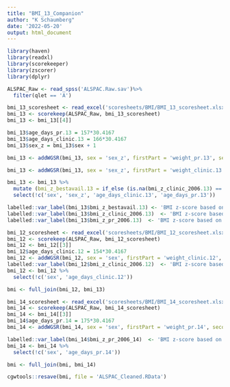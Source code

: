 ```yaml
---
title: "BMI_13_Companion"
author: "K Schaumberg"
date: '2022-05-20'
output: html_document
---
```

```r
library(haven)
library(readxl)
library(scorekeeper)
library(zscorer)
library(dplyr)

ALSPAC_Raw <- read_spss('ALSPAC.Raw.sav')%>% 
  filter(qlet == 'A')
```


```r
bmi_13_scoresheet <- read_excel('scoresheets/BMI/BMI_13_scoresheet.xlsx')
bmi_13 <- scorekeep(ALSPAC_Raw, bmi_13_scoresheet)
bmi_13 <- bmi_13[[4]]
```

```r
bmi_13$age_days_pr.13 = 157*30.4167
bmi_13$age_days_clinic.13 = 166*30.4167
bmi_13$sex_z = bmi_13$sex + 1
```

```r

bmi_13 <- addWGSR(bmi_13, sex = 'sex_z', firstPart = 'weight_pr.13', secondPart = 'height_pr.13', thirdPart = 'age_days_pr.13', index ='bfa', output = 'bmi_z_pr_2006.13', digits = 4)

bmi_13 <- addWGSR(bmi_13, sex = 'sex_z', firstPart = 'weight_clinic.13', secondPart = 'height_clinic.13', thirdPart = 'age_days_clinic.13', index ='bfa', output = 'bmi_z_clinic_2006.13', digits = 4)
```

```r
bmi_13 <- bmi_13 %>% 
  mutate (bmi_z_bestavail.13 = if_else (is.na(bmi_z_clinic_2006.13) == TRUE, bmi_z_pr_2006.13, bmi_z_clinic_2006.13)) %>% 
  select(!c('sex', 'sex_z', 'age_days_clinic.13', 'age_days_pr.13')) 

labelled::var_label(bmi_13$bmi_z_bestavail.13) <- 'BMI z-score based on clinic BMI if present, else parent-report BMI at age 13 using zscorer package (WHO 2006 zbmi-scores)'
labelled::var_label(bmi_13$bmi_z_clinic_2006.13)  <- 'BMI z-score based on clinic BMI, using WHO 2006 BMI z-scoring'
labelled::var_label(bmi_13$bmi_z_pr_2006.13)  <- 'BMI z-score based on self/parent-report BMI, using WHO 2006 BMI z-scoring'

```

```r
bmi_12_scoresheet <- read_excel('scoresheets/BMI/BMI_12_scoresheet.xlsx')
bmi_12 <- scorekeep(ALSPAC_Raw, bmi_12_scoresheet)
bmi_12 <- bmi_12[[3]]
bmi_12$age_days_clinic.12 = 154*30.4167
bmi_12 <- addWGSR(bmi_12, sex = 'sex', firstPart = 'weight_clinic.12', secondPart = 'height_clinic.12', thirdPart = 'age_days_clinic.12', index ='bfa', output = 'bmi_z_clinic_2006.12', digits = 4)
labelled::var_label(bmi_12$bmi_z_clinic_2006.12)  <- 'BMI z-score based on clinic BMI, using WHO 2006 BMI z-scoring - age 12'
bmi_12 <- bmi_12 %>%  
  select(!c('sex', 'age_days_clinic.12')) 
```

```r
bmi <- full_join(bmi_12, bmi_13)
```

```r
bmi_14_scoresheet <- read_excel('scoresheets/BMI/BMI_14_scoresheet.xlsx')
bmi_14 <- scorekeep(ALSPAC_Raw, bmi_14_scoresheet)
bmi_14 <- bmi_14[[3]]
bmi_14$age_days_pr.14 = 175*30.4167
bmi_14 <- addWGSR(bmi_14, sex = 'sex', firstPart = 'weight_pr.14', secondPart = 'height_pr.14', thirdPart = 'age_days_pr.14', index ='bfa', output = 'bmi_z_pr_2006_14', digits = 4)

labelled::var_label(bmi_14$bmi_z_pr_2006_14)  <- 'BMI z-score based on self/parent-report (puberty Q) BMI, using WHO 2006 BMI z-scoring - age 14'
bmi_14 <- bmi_14 %>%  
  select(!c('sex', 'age_days_pr.14')) 
```

```r
bmi <- full_join(bmi, bmi_14)

```


```r
cgwtools::resave(bmi, file = 'ALSPAC_Cleaned.RData')

```

